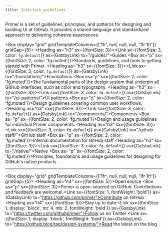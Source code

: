 ```yaml
---
title: Interface guidelines
---
```



<Box mb={6}>
  <Text as="p" sx={{m: 0, fontSize: 3}}>
    Primer is a set of guidelines, principles, and patterns for designing and building UI at GitHub. It provides a shared language and standardized approach to delivering cohesive experiences.
  </Text>
</Box>

<Box display="grid" gridTemplateColumns={['1fr', null, null, null, '1fr 1fr']} gridGap={5}>
  <Box>
    <Heading as="h3" sx={{fontSize: 3}}><Link sx={{fontSize: 3, color: `fg.default`}} as={GatsbyLink} to="/guides/">Guides</Link></Heading>
    <Box as="p" sx={{fontSize: 2, color: 'fg.muted'}}>Standards, guidelines, and tools to getting started with Primer.</Box>
  </Box>
  <Box>
    <Heading as="h3" sx={{fontSize: 3}}><Link sx={{fontSize: 3, color: `fg.default`}} as={GatsbyLink} to="/foundations/">Foundations</Link></Heading>
    <Box as="p" sx={{fontSize: 2, color: 'fg.muted'}}>The fundamental parts of the design system that underpin all GitHub interfaces, such as color and typography.</Box>
  </Box>
  <Box>
    <Heading as="h3" sx={{fontSize: 3}}><Link sx={{fontSize: 3, color: `fg.default`}} as={GatsbyLink} to="/ui-patterns/">UI patterns</Link></Heading>
    <Box as="p" sx={{fontSize: 2, color: 'fg.muted'}}>Design guidelines covering common user workflows.</Box>
  </Box>
  <Box>
    <Heading as="h3" sx={{fontSize: 3}}><Link sx={{fontSize: 3, color: `fg.default`}} as={GatsbyLink} to="/components/">Components</Link></Heading>
    <Box as="p" sx={{fontSize: 2, color: 'fg.muted'}}>Design and usage guidelines for individual Primer components.</Box>
  </Box>
  <Box>
    <Heading as="h3" sx={{fontSize: 3}}><Link sx={{fontSize: 3, color: `fg.default`}} as={GatsbyLink} to="/github-staff/">GitHub staff</Link></Heading>
    <Box as="p" sx={{fontSize: 2, color: 'fg.muted'}}>Internal documentation for GitHub staff</Box>
  </Box>
  <Box>
    <Heading as="h3" sx={{fontSize: 3}}><Link sx={{fontSize: 3, color: `fg.default`}} as={GatsbyLink} to="/native/">Native</Link></Heading>
    <Box as="p" sx={{fontSize: 2, color: 'fg.muted'}}>Principles, foundations and usage guidelines for designing for GitHub's native products</Box>
  </Box>
</Box>

<hr /> 

<Box display="grid" gridTemplateColumns={['1fr', null, null, null, '1fr 1fr']} gridGap={5}>
  <Box>
    <Heading as="h4" sx={{fontSize: 5}}>Open source</Heading>
    <Box as="p" sx={{fontSize: 3}}>Primer is open-sourced on GitHub. Contributions and feedback are welcome!</Box>
    <Link sx={{fontSize: 1, fontWeight: 'bold'}} as={GatsbyLink} to="https://github.com/primer">Contribute on GitHub</Link>
  </Box>
  <Box>
    <Heading as="h4" sx={{fontSize: 5}}>Stay up to date</Heading>
    <Link sx={{fontSize: 1, display: 'block', mt: 4, mb: 2, fontWeight: 'bold'}} as={GatsbyLink} to="https://twitter.com/githubprimer">Follow us on Twitter</Link>
    <Link sx={{fontSize: 1, display: 'block',  fontWeight: 'bold'}} as={GatsbyLink} to="https://github.blog/tag/design-systems/">Read the latest on the blog</Link>
  </Box>
</Box>